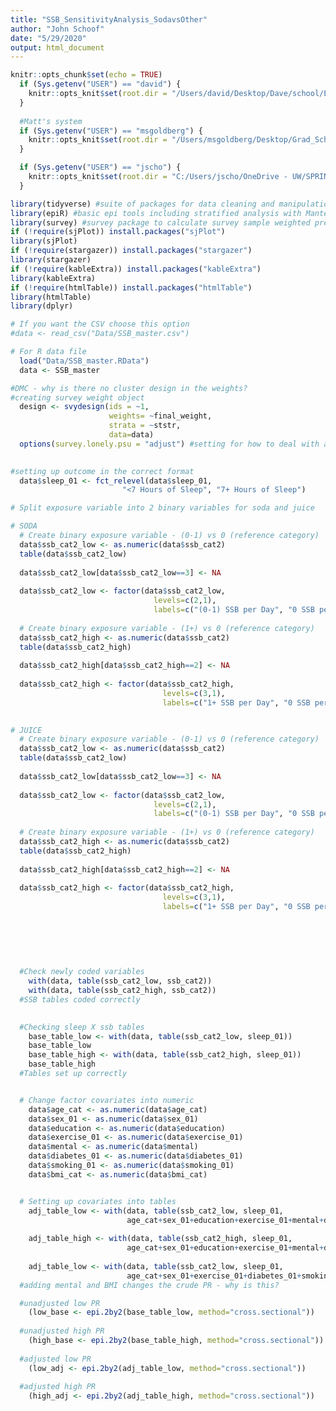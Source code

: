 ```yaml
---
title: "SSB_SensitivityAnalysis_SodavsOther"
author: "John Schoof"
date: "5/29/2020"
output: html_document
---
```




```r
knitr::opts_chunk$set(echo = TRUE)
  if (Sys.getenv("USER") == "david") {
    knitr::opts_knit$set(root.dir = "/Users/david/Desktop/Dave/school/Epi 514/Final Project/Analysis/")
  }
  
  #Matt's system
  if (Sys.getenv("USER") == "msgoldberg") {
    knitr::opts_knit$set(root.dir = "/Users/msgoldberg/Desktop/Grad_School/Year_1/Q3/EPI514/SSB_Paper/")
  }

  if (Sys.getenv("USER") == "jscho") {
    knitr::opts_knit$set(root.dir = "C:/Users/jscho/OneDrive - UW/SPRING 2020-LAPTOP-7K6NFTGB/EPI 514/")
  }


```



```r

library(tidyverse) #suite of packages for data cleaning and manipulation
library(epiR) #basic epi tools including stratified analysis with Mantel Haenszel
library(survey) #survey package to calculate survey sample weighted prevalence
if (!require(sjPlot)) install.packages("sjPlot")
library(sjPlot)
if (!require(stargazer)) install.packages("stargazer")
library(stargazer)
if (!require(kableExtra)) install.packages("kableExtra")
library(kableExtra)
if (!require(htmlTable)) install.packages("htmlTable")
library(htmlTable)
library(dplyr)
```



```r

# If you want the CSV choose this option
#data <- read_csv("Data/SSB_master.csv")

# For R data file
  load("Data/SSB_master.RData")
  data <- SSB_master

```



```r

#DMC - why is there no cluster design in the weights?
#creating survey weight object
  design <- svydesign(ids = ~1, 
                      weights= ~final_weight,
                      strata = ~ststr, 
                      data=data)
  options(survey.lonely.psu = "adjust") #setting for how to deal with a psu with a single observation
  

```





```r

#setting up outcome in the correct format
  data$sleep_01 <- fct_relevel(data$sleep_01,
                         "<7 Hours of Sleep", "7+ Hours of Sleep")

# Split exposure variable into 2 binary variables for soda and juice

# SODA
  # Create binary exposure variable - (0-1) vs 0 (reference category)
  data$ssb_cat2_low <- as.numeric(data$ssb_cat2)
  table(data$ssb_cat2_low)
  
  data$ssb_cat2_low[data$ssb_cat2_low==3] <- NA
  
  data$ssb_cat2_low <- factor(data$ssb_cat2_low,
                                levels=c(2,1),
                                labels=c("(0-1) SSB per Day", "0 SSB per Day"))
  
  # Create binary exposure variable - (1+) vs 0 (reference category)
  data$ssb_cat2_high <- as.numeric(data$ssb_cat2)
  table(data$ssb_cat2_high)
  
  data$ssb_cat2_high[data$ssb_cat2_high==2] <- NA
  
  data$ssb_cat2_high <- factor(data$ssb_cat2_high,
                                  levels=c(3,1),
                                  labels=c("1+ SSB per Day", "0 SSB per Day"))

  
# JUICE
  # Create binary exposure variable - (0-1) vs 0 (reference category)
  data$ssb_cat2_low <- as.numeric(data$ssb_cat2)
  table(data$ssb_cat2_low)
  
  data$ssb_cat2_low[data$ssb_cat2_low==3] <- NA
  
  data$ssb_cat2_low <- factor(data$ssb_cat2_low,
                                levels=c(2,1),
                                labels=c("(0-1) SSB per Day", "0 SSB per Day"))
  
  # Create binary exposure variable - (1+) vs 0 (reference category)
  data$ssb_cat2_high <- as.numeric(data$ssb_cat2)
  table(data$ssb_cat2_high)
  
  data$ssb_cat2_high[data$ssb_cat2_high==2] <- NA
  
  data$ssb_cat2_high <- factor(data$ssb_cat2_high,
                                  levels=c(3,1),
                                  labels=c("1+ SSB per Day", "0 SSB per Day"))
  
  
  
  
  
  
  #Check newly coded variables
    with(data, table(ssb_cat2_low, ssb_cat2))
    with(data, table(ssb_cat2_high, ssb_cat2))
  #SSB tables coded correctly
    

  #Checking sleep X ssb tables
    base_table_low <- with(data, table(ssb_cat2_low, sleep_01))
    base_table_low
    base_table_high <- with(data, table(ssb_cat2_high, sleep_01))
    base_table_high
  #Tables set up correctly


  # Change factor covariates into numeric
    data$age_cat <- as.numeric(data$age_cat)
    data$sex_01 <- as.numeric(data$sex_01)
    data$education <- as.numeric(data$education)
    data$exercise_01 <- as.numeric(data$exercise_01)
    data$mental <- as.numeric(data$mental)
    data$diabetes_01 <- as.numeric(data$diabetes_01)
    data$smoking_01 <- as.numeric(data$smoking_01)
    data$bmi_cat <- as.numeric(data$bmi_cat)


  # Setting up covariates into tables
    adj_table_low <- with(data, table(ssb_cat2_low, sleep_01,
                          age_cat+sex_01+education+exercise_01+mental+diabetes_01+smoking_01+bmi_cat))
    
    adj_table_high <- with(data, table(ssb_cat2_high, sleep_01, 
                          age_cat+sex_01+education+exercise_01+mental+diabetes_01+smoking_01+bmi_cat))
    
    adj_table_low <- with(data, table(ssb_cat2_low, sleep_01, 
                          age_cat+sex_01+exercise_01+diabetes_01+smoking_01+bmi_cat))
  #adding mental and BMI changes the crude PR - why is this?


```





```r

  #unadjusted low PR
    (low_base <- epi.2by2(base_table_low, method="cross.sectional"))
  
  #unadjusted high PR
    (high_base <- epi.2by2(base_table_high, method="cross.sectional"))
  
  #adjusted low PR
    (low_adj <- epi.2by2(adj_table_low, method="cross.sectional"))
  
  #adjusted high PR
    (high_adj <- epi.2by2(adj_table_high, method="cross.sectional"))


```








